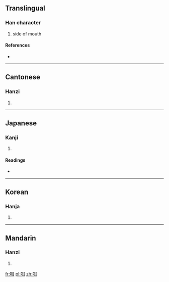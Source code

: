==Translingual==

===Han character===
{{Han char|rn=30|rad=口|as=06|sn=9|four=6104<sub>0</sub>|canj=口尸十 (RSJ), X口尸十 (XRSJ)}}

# side of mouth

====References====
* {{Han ref|kx=0186.010|dkj=03528|dj=0405.230|hdz=10612.040|uh=54A1|ud=21665|bh=CDFB|bd=52731}}

----

==Cantonese==

===Hanzi===
{{yue-hanzi|jyut=ji6, mai1, mai4|y=yih, māi, màih}}

# {{defn|Cantonese|sort=口06}}

----

==Japanese==

===Kanji===
{{ja-kanji|grade=|rs=口06}}

# {{defn|Japanese|sort=口06}}

====Readings====
* {{ja-readings|on=[[じ]] (ji), [[に]] (ni)|kun=[[くちもと]] (kuchimoto), [[くち]] (kuchi)}}

----

==Korean==

===Hanja===
{{ko-hanja|hangeul=이|rv=i|mr=i}}

# {{defn|Korean|sort=口06}}

----

==Mandarin==

===Hanzi===
{{cmn-hanzi|pin=[[èr]] ([[er4]])|wg=erh<sup>4</sup>}}

# {{defn|Mandarin|sort=口06}}

[[fr:咡]]
[[pl:咡]]
[[zh:咡]]